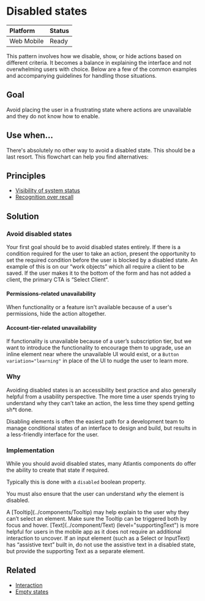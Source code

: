 
<Meta title="Patterns/Disabled states" />

# Disabled states

| **Platform**                                                     | **Status**                                     |
| :--------------------------------------------------------------- | :--------------------------------------------- |
| <InlineLabel>Web</InlineLabel> <InlineLabel>Mobile</InlineLabel> | <InlineLabel color="green">Ready</InlineLabel> |

This pattern involves how we disable, show, or hide actions based on different
criteria. It becomes a balance in explaining the interface and not overwhelming
users with choice. Below are a few of the common examples and accompanying
guidelines for handling those situations.

## Goal

Avoid placing the user in a frustrating state where actions are unavailable and
they do not know how to enable.

## Use when…

There's absolutely no other way to avoid a disabled state. This should be a last
resort. This flowchart can help you find alternatives:

<Figma url="https://www.figma.com/design/HXWXusJPZLmaJNGlKEpiyhXW/Product%2FBase?m=auto&node-id=21011-642&t=SHOjoSApnGE6QQeB-1" />

## Principles

- [Visibility of system status](https://www.nngroup.com/articles/visibility-system-status/)
- [Recognition over recall](https://www.nngroup.com/articles/recognition-and-recall/)

## Solution

### Avoid disabled states

Your first goal should be to avoid disabled states entirely. If there is a
condition required for the user to take an action, present the opportunity to
set the required condition before the user is blocked by a disabled state. An
example of this is on our “work objects” which all require a client to be saved.
If the user makes it to the bottom of the form and has not added a client, the
primary CTA is “Select Client“.

<Figma url="https://www.figma.com/design/HXWXusJPZLmaJNGlKEpiyhXW/Product%2FBase?m=auto&node-id=21013-643&t=SHOjoSApnGE6QQeB-1" />

#### Permissions-related unavailability

When functionality or a feature isn't available because of a user's permissions,
hide the action altogether.

#### Account-tier-related unavailability

If functionality is unavailable because of a user’s subscription tier, but we
want to introduce the functionality to encourage them to upgrade, use an inline
element near where the unavailable UI would exist, or a
`Button variation="learning"` in place of the UI to nudge the user to learn
more.

### Why

Avoiding disabled states is an accessibility best practice and also generally
helpful from a usability perspective. The more time a user spends trying to
understand why they can’t take an action, the less time they spend getting sh\*t
done.

Disabling elements is often the easiest path for a development team to manage
conditional states of an interface to design and build, but results in a
less-friendly interface for the user.

### Implementation

While you should avoid disabled states, many Atlantis components do offer the
ability to create that state if required.

Typically this is done with a `disabled` boolean property.

You must also ensure that the user can understand _why_ the element is disabled.

<Tabs>
  <Tab label="Web">
    A [Tooltip](../components/Tooltip) may help explain to the user why they
    can’t select an element. Make sure the Tooltip can be triggered both by
    focus and hover.
    <Figma url="https://www.figma.com/design/HXWXusJPZLmaJNGlKEpiyhXW/Product%2FBase?m=auto&node-id=21049-582&t=SHOjoSApnGE6QQeB-1" />
  </Tab>
  <Tab label="Mobile">
    [Text](../component/Text) (level="supportingText") is more helpful for users
    in the mobile app as it does not require an additional interaction to
    uncover. If an input element (such as a Select or InputText) has “assistive
    text” built in, do not use the assistive text in a disabled state, but
    provide the supporting Text as a separate element.
    <Figma url="https://www.figma.com/design/HXWXusJPZLmaJNGlKEpiyhXW/Product%2FBase?m=auto&node-id=21049-645&t=SHOjoSApnGE6QQeB-1" />
  </Tab>
</Tabs>

## Related

- [Interaction](../patterns/interaction)
- [Empty states](../patterns/empty-states)
